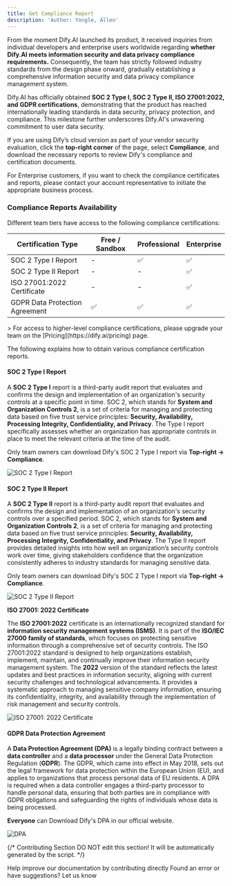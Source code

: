 ```yaml
---
title: Get Compliance Report
description: 'Author: Yongle, Allen'
---
```


From the moment Dify.AI launched its product, it received inquiries from individual developers and enterprise users worldwide regarding **whether Dify.AI meets information security and data privacy compliance requirements.** Consequently, the team has strictly followed industry standards from the design phase onward, gradually establishing a comprehensive information security and data privacy compliance management system.

Dify.AI has officially obtained **SOC 2 Type I, SOC 2 Type II, ISO 27001:2022, and GDPR certifications**, demonstrating that the product has reached internationally leading standards in data security, privacy protection, and compliance. This milestone further underscores Dify.AI's unwavering commitment to user data security.

If you are using Dify’s cloud version as part of your vendor security evaluation, click the **top-right corner** of the page, select **Compliance**, and download the necessary reports to review Dify's compliance and certification documents.

For Enterprise customers, if you want to check the compliance certificates and reports, please contact your account representative to initiate the appropriate business process.

### Compliance Reports Availability

Different team tiers have access to the following compliance certifications:

<table>
  <thead>
    <tr>
      <th>Certification Type</th>
      <th>Free / Sandbox</th>
      <th>Professional</th>
      <th>Enterprise</th>
    </tr>
  </thead>
  <tbody>
    <tr>
      <td>SOC 2 Type I Report</td>
      <td>-</td>
      <td>✅</td>
      <td>✅</td>
    </tr>
    <tr>
      <td>SOC 2 Type II Report</td>
      <td>-</td>
      <td>-</td>
      <td>✅</td>
    </tr>
    <tr>
      <td>ISO 27001:2022 Certificate</td>
      <td>-</td>
      <td>-</td>
      <td>✅</td>
    </tr>
    <tr>
      <td>GDPR Data Protection Agreement</td>
      <td>✅</td>
      <td>✅</td>
      <td>✅</td>
    </tr>
  </tbody>
</table>
> For access to higher-level compliance certifications, please upgrade your team on the [Pricing](https://dify.ai/pricing) page.

The following explains how to obtain various compliance certification reports.

#### **SOC 2 Type I Report**

A **SOC 2 Type I** report is a third-party audit report that evaluates and confirms the design and implementation of an organization's security controls at a specific point in time. SOC 2, which stands for **System and Organization Controls 2**, is a set of criteria for managing and protecting data based on five trust service principles: **Security, Availability, Processing Integrity, Confidentiality, and Privacy**. The Type I report specifically assesses whether an organization has appropriate controls in place to meet the relevant criteria at the time of the audit.

Only team owners can download Dify's SOC 2 Type I report via **Top-right → Compliance**.

![SOC 2 Type I Report](https://assets-docs.dify.ai/2025/02/552f4358bea904c4bf12a131a410916c.png)

#### **SOC 2 Type II Report**

A **SOC 2 Type II** report is a third-party audit report that evaluates and confirms the design and implementation of an organization's security controls over a specified period. SOC 2, which stands for **System and Organization Controls 2**, is a set of criteria for managing and protecting data based on five trust service principles: **Security, Availability, Processing Integrity, Confidentiality, and Privacy**. The Type II report provides detailed insights into how well an organization’s security controls work over time, giving stakeholders confidence that the organization consistently adheres to industry standards for managing sensitive data.

Only team owners can download Dify's SOC 2 Type I report via **Top-right → Compliance**.

![SOC 2 Type <strong>II</strong> Report](https://assets-docs.dify.ai/2025/02/06975e86faba9928a11c962a57aa454f.png)

**ISO 27001: 2022 Certificate**

The **ISO 27001:2022** certificate is an internationally recognized standard for **information security management systems (ISMS)**. It is part of the **ISO/IEC 27000 family of standards**, which focuses on protecting sensitive information through a comprehensive set of security controls. The ISO 27001:2022 standard is designed to help organizations establish, implement, maintain, and continually improve their information security management system. The **2022** version of the standard reflects the latest updates and best practices in information security, aligning with current security challenges and technological advancements. It provides a systematic approach to managing sensitive company information, ensuring its confidentiality, integrity, and availability through the implementation of risk management and security controls.

![<strong>ISO 27001: 2022 Certificate</strong>](https://assets-docs.dify.ai/2025/02/7aaf7771af28bf7182bf7fda40c7b5bb.png)

#### **GDPR Data Protection Agreement**

A **Data Protection Agreement (DPA)** is a legally binding contract between a **data controller** and a **data processor** under the General Data Protection Regulation (**GDPR**). The GDPR, which came into effect in May 2018, sets out the legal framework for data protection within the European Union (EU), and applies to organizations that process personal data of EU residents. A DPA is required when a data controller engages a third-party processor to handle personal data, ensuring that both parties are in compliance with GDPR obligations and safeguarding the rights of individuals whose data is being processed.

**Everyone** can Download Dify's DPA in our official website.

![DPA](https://assets-docs.dify.ai/2025/02/291cddb3bf9dfd8c92967eabb87b95a0.png)

{/*
Contributing Section
DO NOT edit this section!
It will be automatically generated by the script.
*/}

<CardGroup cols="2">
    <Card
        title="Edit this page"
        icon="pen-to-square"
        href="https://github.com/langgenius/dify-docs-mintlify/edit/main/en/policies/agreement/get-compliance-report.mdx"
    >
        Help improve our documentation by contributing directly
    </Card>
    <Card
        title="Report an issue"
        icon="github"
        href="https://github.com/langgenius/dify-docs-mintlify/issues/new?title=Documentation%20Issue%3A%20ompliance-rep&body=%23%23%20Issue%20Description%0A%3C%21--%20Please%20briefly%20describe%20the%20issue%20you%20found%20--%3E%0A%0A%23%23%20Page%20Link%0Ahttps%3A%2F%2Fgithub.com%2Flanggenius%2Fdify-docs-mintlify%2Fblob%2Fmain%2Fen/policies/agreement%2Fget-compliance-report.mdx%0A%0A%23%23%20Suggested%20Changes%0A%3C%21--%20If%20you%20have%20specific%20suggestions%20for%20changes%2C%20please%20describe%20them%20here%20--%3E%0A%0A%3C%21--%20Thank%20you%20for%20helping%20improve%20our%20documentation%21%20--%3E"
    >
        Found an error or have suggestions? Let us know
    </Card>
</CardGroup>
